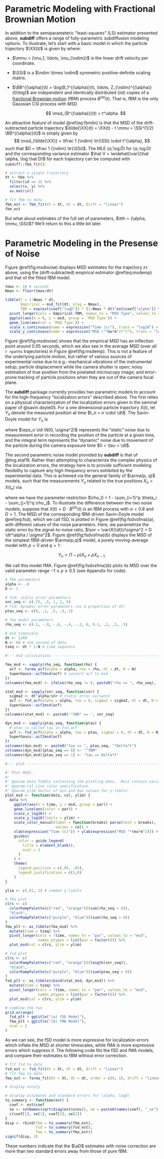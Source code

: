# Parametric Modeling with Fractional Brownian Motion

In addition to the semiparameteric "least-squares" (LS) estimator presented above, **subdiff** offers a range of fully-parametric subdiffusion modeling options.  To illustrate, let's start with a basic model in which the particle trajectory $\XX(t)$ is given by
\begin{equation}
  \XX(t) = \mmu \cdot t + \SSi^{1/2} \BB^{(\alpha)}(t),
  (\#eq:fbmlin)
\end{equation}
where:

- $\mmu = (\mu_1, \ldots, \mu_{\ndim})$ is the linear drift velocity per coordinate.

- $\SSi$ is a $\ndim \times \ndim$ symmetric positive-definite scaling matrix.

- $\BB^{(\alpha)}(t) = \big(B_1^{(\alpha)}(t), \ldots, Z_{\ndim}^{(\alpha)}(t)\big)$ are independent and identically distributed (iid) copies of a [fractional Brownian motion](https://en.wikipedia.org/wiki/Fractional_Brownian_motion) (fBM) process $B^{(\alpha)}(t)$.  That is, fBM is the only Gaussian CSI process with MSD

	$$
	\msd_{B^{(\alpha)}}(t) = t^\alpha.
	$$

An attractive feature of model \@ref(eq:fbmlin) is that the MSD of the drift-subtracted particle trajectory $\tilde{\XX}(t) = \XX(t) - t \mmu = \SSi^{1/2} \BB^{(\alpha)}(t)$ is simply given by
$$
\msd_{\tilde{\XX}} = \tfrac 1 {\ndim} \tr(\SSi) \cdot  t^{\alpha},
$$
such that $D = \tfrac 1 {\ndim} \tr(\SSi)$.  The MLE $(\hat \alpha, \log \hat D)$ for $(\alpha, \log D)$ and the corresponding variance estimator $\hat V = \widehat{\var}(\hat \alpha, \log \hat D)$ for each trajectory can be computed with `subdiff::fbm_fit()`:

```r
# extract a single trajectory
Xt <- hbe %>%
  filter(id == 1) %>%
  select(x, y) %>%
  as.matrix()

# fit fbm to data
fbm_est <- fbm_fit(Xt = Xt, dt = dt, drift = "linear")
fbm_est
```

But what about estimates of the full set of parameters, $\tth = (\alpha, \mmu, \SSi)$?  We'll return to this a little bit later.

# Parametric Modeling in the Presense of Noise

Figure \@ref(fig:msdnoise) displays MSD estimates for the trajectory `Xt` above, using the (drift-subtracted) empirical estimator \@ref(eq:msdemp) and that of the fitted fBM model. 

```r
tmax <- 10 # seconds
Nmax <- floor(tmax/dt)

tibble(t = 1:Nmax * dt,
       Empirical = msd_fit(Xt, nlag = Nmax),
       fBM = exp(est$coef["logD"]) * (1:Nmax * dt)^est$coef["alpha"]) %>%
  pivot_longer(cols = Empirical:fBM, names_to = "MSD Type", values_to = "msd") %>%
  ggplot(aes(x = t, y = msd, group = `MSD Type`)) +
  geom_line(aes(col = `MSD Type`)) +
  scale_x_continuous(name = expression("Time (s)"), trans = "log10") +
  scale_y_continuous(name = expression("MSD ("*mu*m^2*")"), trans = "log10")  
```

Figure \@ref(fig:msdnoise) shows that the empirical MSD has an inflection point around 0.05 seconds, which we also see in the average MSD (over all `r npaths` trajectories) in Figure \@ref(fig:msdemp).  This is not a feature of the underlying particle motion, but rather of various sources of experimental noise due to e.g.: mechanical vibrations of the instrumental setup;  particle displacement while the camera shutter is open; noisy estimation of true position from the pixelated microscopy image; and error-prone tracking of particle positions when they are out of the camera focal plane.  

The **subdiff** package currently provides two parametric models to account for the high-frequency "localization errors" described above.  The first relies on a physical characterization of the localization errors given in the seminal paper of @savin.doyle05.  For a one dimensional particle trajectory $X(t)$, let $Y_n$ denote the measured position at time $t_n = n \cdot \dt$.  The Savin-Doyle model for $Y_n$ is

\begin{equation}
Y_n = \frac 1 \tau \int_0^{\tau} X(t_n - s) \ud s + \eps_n,
(\#eq:fsd)
\end{equation}

where $\eps_n \iid \N(0, \sigma^2)$ represents the "static" noise due to measurement error in recording the position of the particle at a given time, and the integral term represents the "dynamic" noise due to movement of the particle during the camera exposure time $0 < \tau < \dt$. 

The second parametric noise model provided by **subdiff** is that of @ling.etal19.  Rather than attempting to characterize the complex physics of the localization errors, the strategy here is to provide sufficient modeling flexibility to capture any high-frequency errors exhibited by the experimental data.  This is achieved via the general family of $\arma(p, q)$ models, such that the measurements $Y_n$ related to the true positions $X_n = X(t_n)$ via

\begin{equation}
Y_n = \sum_{i=1}^p \theta_i Y_{n-i} + \sum_{j=0}^q \rho_j X_{n-j},
\end{equation}

where we have the parameter restriction $\rho_0 = 1 - \sum_{i=1}^p \theta_i - \sum_{j=1}^q \rho_j$.  To illustrate the difference between the two noise models, suppose that $X(t) = D \cdot B^{(\alpha)}(t)$ is an fBM process with $\alpha = 0.8$ and $D = 1$.  The MSD of the corresponding fBM-driven Savin-Doyle model \@ref(eq:fsd), which we call fSD, is plotted in Figure \@ref(fig:fsdvsfma)(a), with different values of the noise parameters.  Here, we parametrize the static error by the signal-to-noise ratio, $\snr = \var(X(\dt))/\sigma^2 = D \dt^\alpha / \sigma^2$.  Figure \@ref(fig:fsdvsfma)(b) displays the MSD of the simplest fBM-driven $\arma(p,q)$ model, a purely moving-average model with $p = 0$ and $q = 1$:

$$
Y_n = (1-\rho) X_n + \rho X_{n-1}.
$$

We call this model fMA. Figure \@ref(fig:fsdvsfma)(b) plots its MSD over the valid parameter range $-1 \le \rho \le 0.5$ (see Appendix for code).

```r
# fbm parameters
alpha <- .8
D <- 1

# fsd: static error parameters
snr_seq <- c(.25, .5, 1, 2, 5)
# fsd: dynamic error parameters (as a proportion of dt)
ptau_seq <- c(0, .2, .5, .9, 1)

# fma model parameters
rho_seq <- c(-1, -.8, -.6, -.4, -.2, 0, 0.1, .2, .3, .5)

# msd timescale
dt <- 1/60
N <- 60 # one second of data
tseq <- dt * 1:N # time sequence

#--- msd calculations ----------------------------------------------------------

fma_msd <- sapply(rho_seq, function(rho) {
  acf <- farma_acf(alpha = alpha, rho = rho, dt = dt, N = N)
  SuperGauss::acf2msd(acf) # convert acf to msd
})
colnames(fma_msd) <- ifelse(rho_seq != 0, paste0("rho == ", rho_seq), '"fBM"')

stat_msd <- sapply(snr_seq, function(snr) {
  sigma2 <- dt^alpha/snr # static error variance
  acf <- fsd_acf(alpha = alpha, tau = 0, sigma2 = sigma2, dt = dt, N = N)
  SuperGauss::acf2msd(acf)
})
colnames(stat_msd) <- paste0('"SNR" == ', snr_seq)

dyn_msd <- sapply(ptau_seq, function(ptau) {
  # ptau is called tau in fsd_acf
  acf <- fsd_acf(alpha = alpha, tau = ptau, sigma2 = 0, dt = dt, N = N)
  SuperGauss::acf2msd(acf)
})
colnames(dyn_msd) <- paste0("tau == ", ptau_seq, "*Delta*t")
colnames(dyn_msd)[ptau_seq == 0] <- '"fBM"'
colnames(dyn_msd)[ptau_seq == 1] <- "tau == Delta*t"

#--- plot ----------------------------------------------------------------------

#' Plot MSDs.
#'
#' @param data Tibble containing the plotting data.  Must contain variables `time`, `msd` and `par`.
#' @param col Line color specification.
#' @param ylim Vector of min and max values for y-limits.
plot_msd <- function(data, col, ylim) {
  data %>%
    ggplot(aes(x = time, y = msd, group = par)) +
    geom_line(aes(color = par)) +
    scale_x_log10() +
    scale_y_log10(limits = ylim) +
    scale_color_manual(label = function(breaks) parse(text = breaks),
                       values = col) +
    xlab(expression("Time (s)")) + ylab(expression("MSD "*(mu*m^2))) +
    guides(
      color = guide_legend(
        title = element_blank(),
        ncol = 2
      )
    ) +
    theme(
      legend.position = c(.95, .05),
      legend.justification = c(1,0)
    )
}

ylim <- c(.01, 1) # common y-limits

# fma plot
clrs <- c(
  colorRampPalette(c("red", "orange"))(sum(rho_seq < 0)),
  "black",
  colorRampPalette(c("purple", "blue"))(sum(rho_seq > 0))
)
fma_plt <- as_tibble(fma_msd) %>%
  mutate(time = tseq) %>%
  pivot_longer(cols = !time, names_to = "par", values_to = "msd",
               names_ptypes = list(par = factor())) %>%
  plot_msd(col = clrs, ylim = ylim)

# fsd plot
clrs <- c(
  colorRampPalette(c("red", "orange"))(length(snr_seq)),
  "black",
  colorRampPalette(c("purple", "blue"))(sum(ptau_seq > 0))
)
fsd_plt <- as_tibble(cbind(stat_msd, dyn_msd)) %>%
  mutate(time = tseq) %>%
  pivot_longer(cols = !time, names_to = "par", values_to = "msd",
               names_ptypes = list(par = factor())) %>%
  plot_msd(col = clrs, ylim = ylim)

# combine the two
grid.arrange(
  fsd_plt + ggtitle("(a) fSD Model"),
  fma_plt + ggtitle("(b) fMA Model"),
  ncol = 2
)

```
As we can see, the fSD model is more expressive for localization errors which inflate the MSD at shorter timescales, while fMA is more expressive errors which suppress it.  The following code fits the fSD and fMA models, and compare their estimates to fBM without error correction.

```r
# fit fsd to data
fsd_est <- fsd_fit(Xt = Xt, dt = dt, drift = "linear")
# fit fma to data
fma_est <- farma_fit(Xt = Xt, dt = dt, order = c(0, 1), drift = "linear")

# display nicely

# display estimates and standard errors for (alpha, logD) 
to_summary <- function(est) {
  coef <- est$coef
  se <- setNames(sqrt(diag(est$vcov)), nm = paste0(names(coef), "_se"))
  c(coef[1], se[1], coef[2], se[2])
}
disp <- rbind(fbm = to_summary(fbm_est),
              fsd = to_summary(fsd_est),
              fma = to_summary(fma_est))
signif(disp, 2)
```

These numbers indicate that the $\aD$ estimates with noise correction are more than two standard errors away from those of pure fBM.
